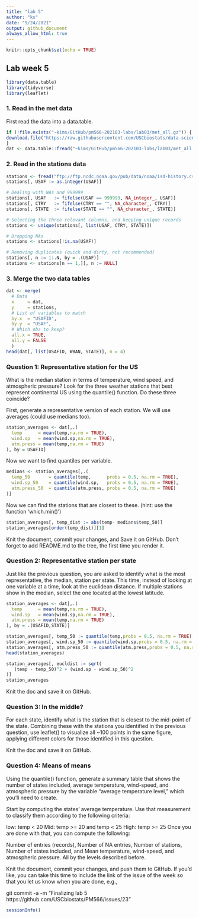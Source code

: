 ```yaml
---
title: "lab 5"
author: "ks"
date: "9/24/2021"
output: github_document
always_allow_html: true
---
```


```r
knitr::opts_chunk$set(echo = TRUE)
```

## Lab week 5 

```r
library(data.table)
library(tidyverse)
library(leaflet)
```

### 1. Read in the met data

First read the data into a data.table.

```r
if (!file.exists("~kims/GitHub/pm566-202103-labs/lab03/met_all.gz")) {
download.file("https://raw.githubusercontent.com/USCbiostats/data-science-data/master/02_met/met_all.gz", "met_all.gz", method="libcurl", timeout = 60)
}
dat <- data.table::fread("~kims/GitHub/pm566-202103-labs/lab03/met_all.gz")
```

### 2. Read in the stations data

```r
stations <- fread("ftp://ftp.ncdc.noaa.gov/pub/data/noaa/isd-history.csv")
stations[, USAF := as.integer(USAF)]

# Dealing with NAs and 999999
stations[, USAF   := fifelse(USAF == 999999, NA_integer_, USAF)]
stations[, CTRY   := fifelse(CTRY == "", NA_character_, CTRY)]
stations[, STATE  := fifelse(STATE == "", NA_character_, STATE)]

# Selecting the three relevant columns, and keeping unique records
stations <- unique(stations[, list(USAF, CTRY, STATE)])

# Dropping NAs
stations <- stations[!is.na(USAF)]

# Removing duplicates (quick and dirty, not recommended)
stations[, n := 1:.N, by = .(USAF)]
stations <- stations[n == 1,][, n := NULL]
```

### 3. Merge the two data tables

```r
dat <- merge(
  # Data
  x     = dat,      
  y     = stations, 
  # List of variables to match
  by.x  = "USAFID",
  by.y  = "USAF", 
  # Which obs to keep?
  all.x = TRUE,      
  all.y = FALSE
  )
head(dat[, list(USAFID, WBAN, STATE)], n = 4)
```

### Question 1: Representative station for the US

What is the median station in terms of temperature, wind speed, and atmospheric pressure? Look for the three weather stations that best represent continental US using the quantile() function. Do these three coincide?

First, generate a representative version of each station.  We will use averages (could use medians too).
```r
station_averages <- dat[,.(
  temp      = mean(temp,na.rm = TRUE),
  wind.sp   = mean(wind.sp,na.rm = TRUE),
  atm.press = mean(temp,na.rm = TRUE)
), by = USAFID]
```

Now we want to find quantiles per variable.

```r
medians <- station_averages[,.(
  temp_50       = quantile(temp,      probs = 0.5, na.rm = TRUE),
  wind.sp_50    = quantile(wind.sp,   probs = 0.5, na.rm = TRUE),
  atm.press_50  = quantile(atm.press, probs = 0.5, na.rm = TRUE)
)]
```

Now we can find the stations that are closest to these. (hint: use the function 'which.min()')

```r
station_averages[, temp_dist := abs(temp- medians$temp_50)]
station_averages[order(temp_dist)][1]
```


Knit the document, commit your changes, and Save it on GitHub. Don’t forget to add README.md to the tree, the first time you render it.

### Question 2: Representative station per state

Just like the previous question, you are asked to identify what is the most representative, the median, station per state. This time, instead of looking at one variable at a time, look at the euclidean distance. If multiple stations show in the median, select the one located at the lowest latitude.

```r
station_averages <- dat[,.(
  temp      = mean(temp,na.rm = TRUE),
  wind.sp   = mean(wind.sp,na.rm = TRUE),
  atm.press = mean(temp,na.rm = TRUE)
), by = .(USAFID,STATE)]
```

```r
station_averages[, temp_50 := quantile(temp,probs = 0.5, na.rm = TRUE), by = STATE]
station_averages[, wind.sp_50 := quantile(wind.sp,probs = 0.5, na.rm = TRUE), by = STATE]  
station_averages[, atm.press_50 := quantile(atm.press,probs = 0.5, na.rm = TRUE), by = STATE]
head(station_averages)
```

```r
station_averages[, eucldist := sqrt(
   (temp - temp_50)^2 + (wind.sp - wind.sp_50)^2
)]
station_averages

```


Knit the doc and save it on GitHub.

### Question 3: In the middle?

For each state, identify what is the station that is closest to the mid-point of the state. Combining these with the stations you identified in the previous question, use leaflet() to visualize all ~100 points in the same figure, applying different colors for those identified in this question.

Knit the doc and save it on GitHub.

### Question 4: Means of means

Using the quantile() function, generate a summary table that shows the number of states included, average temperature, wind-speed, and atmospheric pressure by the variable “average temperature level,” which you’ll need to create.

Start by computing the states’ average temperature. Use that measurement to classify them according to the following criteria:

low: temp < 20
Mid: temp >= 20 and temp < 25
High: temp >= 25
Once you are done with that, you can compute the following:

Number of entries (records),
Number of NA entries,
Number of stations,
Number of states included, and
Mean temperature, wind-speed, and atmospheric pressure.
All by the levels described before.

Knit the document, commit your changes, and push them to GitHub. If you’d like, you can take this time to include the link of the issue of the week so that you let us know when you are done, e.g.,

git commit -a -m "Finalizing lab 5 https://github.com/USCbiostats/PM566/issues/23"


```r
sessionInfo()
```


